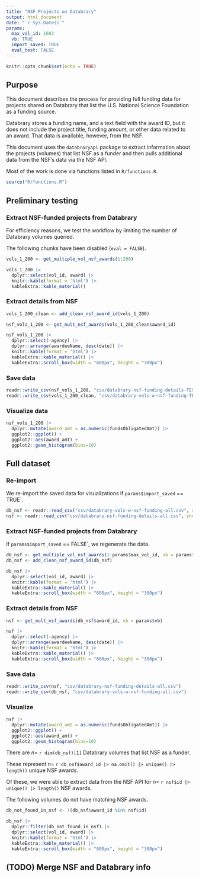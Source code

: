 ```yaml
---
title: "NSF Projects on Databrary"
output: html_document
date: "`r Sys.Date()`"
params:
  max_vol_id: 1603
  vb: TRUE
  import_saved: TRUE
  eval_test: FALSE
---
```


```r
knitr::opts_chunk$set(echo = TRUE)
```

## Purpose

This document describes the process for providing full funding data for projects shared on Databrary that list the U.S. National Science Foundation as a funding source.

Databrary stores a funding name, and a text field with the award ID, but it does not include the project title, funding amount, or other data related to an award.
That data is available, however, from the NSF.

This document uses the `databraryapi` package to extract information about the projects (volumes) that list NSF as a funder and then pulls additional data from the NSF's data via the NSF API.

Most of the work is done via functions listed in `R/functions.R`.

```r
source("R/functions.R")
```

## Preliminary testing

### Extract NSF-funded projects from Databrary

For efficiency reasons, we test the workflow by limiting the number of Databrary volumes queried.

The following chunks have been disabled (`eval = FALSE`).

```r
vols_1_200 <- get_multiple_vol_nsf_awards(1:200)
```

```r
vols_1_200 |>
  dplyr::select(vol_id, award) |>
  knitr::kable(format = 'html') |>
  kableExtra::kable_material()
```

### Extract details from NSF

```r
vols_1_200_clean <- add_clean_nsf_award_id(vols_1_200)
```

```r
nsf_vols_1_200 <- get_mult_nsf_awards(vols_1_200_clean$award_id)
```

```r
nsf_vols_1_200 |>
  dplyr::select(-agency) |>
  dplyr::arrange(awardeeName, desc(date)) |>
  knitr::kable(format = 'html') |>
  kableExtra::kable_material() |>
  kableExtra::scroll_box(width = "600px", height = "300px")
```

### Save data

```r
readr::write_csv(nsf_vols_1_200, "csv/databrary-nsf-funding-details-TEST.csv")
readr::write_csv(vols_1_200_clean, "csv/databrary-vols-w-nsf-funding-TEST.csv")
```

### Visualize data

```r
nsf_vols_1_200 |>
  dplyr::mutate(award_amt = as.numeric(fundsObligatedAmt)) |>
  ggplot2::ggplot() +
  ggplot2::aes(award_amt) +
  ggplot2::geom_histogram(bins=10)
```

## Full dataset

### Re-import

We re-import the saved data for visualizations if `params$import_saved` == TRUE`.

```r
db_nsf <- readr::read_csv("csv/databrary-vols-w-nsf-funding-all.csv", show_col_types = FALSE)
nsf <- readr::read_csv("csv/databrary-nsf-funding-details-all.csv", show_col_types = FALSE)
```

### Extract NSF-funded projects from Databrary

If `params$import_saved` == FALSE`, we regenerate the data.

```r
db_nsf <- get_multiple_vol_nsf_awards(1:params$max_vol_id, vb = params$vb)
db_nsf <- add_clean_nsf_award_id(db_nsf)
```

```r
db_nsf |>
  dplyr::select(vol_id, award) |>
  knitr::kable(format = 'html') |>
  kableExtra::kable_material() |>
  kableExtra::scroll_box(width = "600px", height = "300px")
```

### Extract details from NSF

```r
nsf <- get_mult_nsf_awards(db_nsf$award_id, vb = params$vb)
```

```r
nsf |>
  dplyr::select(-agency) |>
  dplyr::arrange(awardeeName, desc(date)) |>
  knitr::kable(format = 'html') |>
  kableExtra::kable_material() |>
  kableExtra::scroll_box(width = "600px", height = "300px")
```

### Save data

```r
readr::write_csv(nsf, "csv/databrary-nsf-funding-details-all.csv")
readr::write_csv(db_nsf, "csv/databrary-vols-w-nsf-funding-all.csv")
```

### Visualize

```r
nsf |>
  dplyr::mutate(award_amt = as.numeric(fundsObligatedAmt)) |>
  ggplot2::ggplot() +
  ggplot2::aes(award_amt) +
  ggplot2::geom_histogram(bins=10)
```

There are $n=$ `r dim(db_nsf)[1]` Databrary volumes that list NSF as a funder.

These represent $n=$ `r db_nsf$award_id |> na.omit() |> unique() |> length()` unique NSF awards.

Of these, we were able to extract data from the NSF API for $n=$ `r nsf$id |> unique() |> length()` NSF awards.

The following volumes do not have matching NSF awards.

```r
db_not_found_in_nsf <- !(db_nsf$award_id %in% nsf$id)

db_nsf |>
  dplyr::filter(db_not_found_in_nsf) |>
  dplyr::select(vol_id, award) |>
  knitr::kable(format = 'html') |>
  kableExtra::kable_material() |>
  kableExtra::scroll_box(width = "600px", height = "300px")
```

## (TODO) Merge NSF and Databrary info

[^1]: In a form that permits us to query the NSF API.
